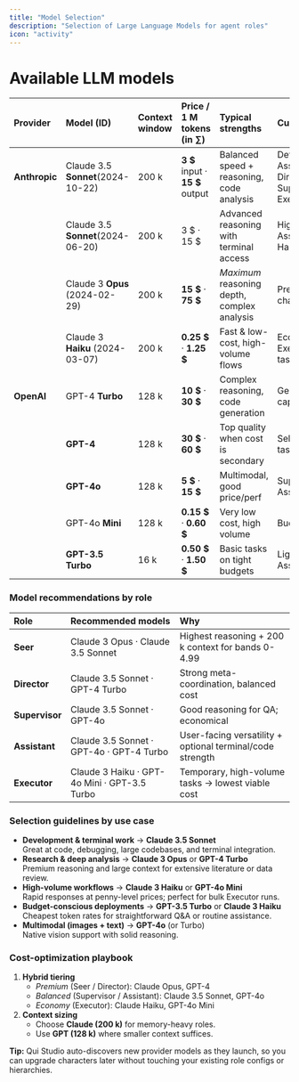 ```yaml
---
title: "Model Selection"
description: "Selection of Large Language Models for agent roles"
icon: "activity"
---
```


# Available LLM models

| Provider      | Model (ID)                        | Context window | Price / 1 M tokens (in ∑)         | Typical strengths                           | Current usage                                                         |
| :------------ | :-------------------------------- | :------------- | :-------------------------------- | :------------------------------------------ | :-------------------------------------------------------------------- |
| **Anthropic** | Claude 3.5 **Sonnet**(2024-10-22) | 200 k          | **3 \$** input · **15 \$** output | Balanced speed \+ reasoning, code analysis  | Default for most Assistants, Directors, Supervisors, Seers, Executors |
|               | Claude 3.5 **Sonnet**(2024-06-20) | 200 k          | 3 \$ · 15 \$                      | Advanced reasoning with terminal access     | High-capability Assistants (e.g. Harrold)                             |
|               | Claude 3 **Opus** (2024-02-29)    | 200 k          | **15 \$** · **75 \$**             | _Maximum_ reasoning depth, complex analysis | Premium strategic characters                                          |
|               | Claude 3 **Haiku** (2024-03-07)   | 200 k          | **0.25 \$** · **1.25 \$**         | Fast & low-cost, high-volume flows          | Economical Executors / bulk tasks                                     |
| **OpenAI**    | GPT-4 **Turbo**                   | 128 k          | **10 \$** · **30 \$**             | Complex reasoning, code generation          | General high-capability roles                                         |
|               | **GPT-4**                         | 128 k          | **30 \$** · **60 \$**             | Top quality when cost is secondary          | Select premium tasks                                                  |
|               | **GPT-4o**                        | 128 k          | **5 \$** · **15 \$**              | Multimodal, good price/perf                 | Supervisors & Assistants                                              |
|               | GPT-4o **Mini**                   | 128 k          | **0.15 \$** · **0.60 \$**         | Very low cost, high volume                  | Budget Executors                                                      |
|               | **GPT-3.5 Turbo**                 | 16 k           | **0.50 \$** · **1.50 \$**         | Basic tasks on tight budgets                | Lightweight Assistants/Executors                                      |

### Model recommendations by role

| Role           | Recommended models                           | Why                                                        |
| :------------- | :------------------------------------------- | :--------------------------------------------------------- |
| **Seer**       | Claude 3 Opus · Claude 3.5 Sonnet            | Highest reasoning \+ 200 k context for bands 0-4.99        |
| **Director**   | Claude 3.5 Sonnet · GPT-4 Turbo              | Strong meta-coordination, balanced cost                    |
| **Supervisor** | Claude 3.5 Sonnet · GPT-4o                   | Good reasoning for QA; economical                          |
| **Assistant**  | Claude 3.5 Sonnet · GPT-4o · GPT-4 Turbo     | User-facing versatility \+ optional terminal/code strength |
| **Executor**   | Claude 3 Haiku · GPT-4o Mini · GPT-3.5 Turbo | Temporary, high-volume tasks → lowest viable cost          |

### Selection guidelines by use case

- **Development & terminal work** → **Claude 3.5 Sonnet**\
  Great at code, debugging, large codebases, and terminal integration.
- **Research & deep analysis** → **Claude 3 Opus** or **GPT-4 Turbo**\
  Premium reasoning and large context for extensive literature or data review.
- **High-volume workflows** → **Claude 3 Haiku** or **GPT-4o Mini**\
  Rapid responses at penny-level prices; perfect for bulk Executor runs.
- **Budget-conscious deployments** → **GPT-3.5 Turbo** or **Claude 3 Haiku**\
  Cheapest token rates for straightforward Q&A or routine assistance.
- **Multimodal (images \+ text)** → **GPT-4o** (or Turbo)\
  Native vision support with solid reasoning.

### Cost-optimization playbook

1. **Hybrid tiering**
   - _Premium_ (Seer / Director): Claude Opus, GPT-4
   - _Balanced_ (Supervisor / Assistant): Claude 3.5 Sonnet, GPT-4o
   - _Economy_ (Executor): Claude Haiku, GPT-4o Mini
2. **Context sizing**
   - Choose **Claude (200 k)** for memory-heavy roles.
   - Use **GPT (128 k)** where smaller context suffices.

**Tip:** Qui Studio auto-discovers new provider models as they launch, so you can upgrade characters later without touching your existing role configs or hierarchies.
